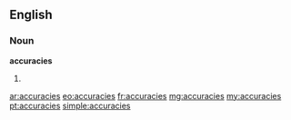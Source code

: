 ==English==

===Noun===
'''accuracies'''

# {{plural of|[[accuracy]]}}

[[ar:accuracies]]
[[eo:accuracies]]
[[fr:accuracies]]
[[mg:accuracies]]
[[my:accuracies]]
[[pt:accuracies]]
[[simple:accuracies]]